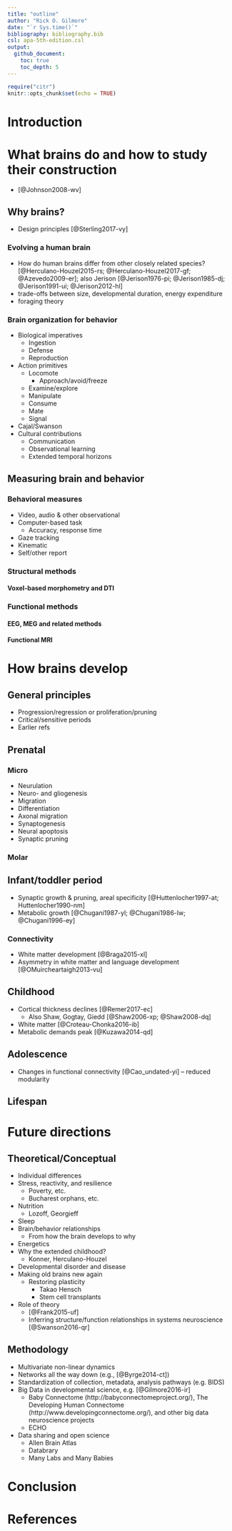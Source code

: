 ```yaml
---
title: "outline"
author: "Rick O. Gilmore"
date: "`r Sys.time()`"
bibliography: bibliography.bib
csl: apa-5th-edition.csl
output: 
  github_document:
    toc: true
    toc_depth: 5
---
```


```r
require("citr")
knitr::opts_chunk$set(echo = TRUE)
```

# Introduction

# What brains do and how to study their construction

- [@Johnson2008-wv]

## Why brains?

- Design principles [@Sterling2017-vy]

### Evolving a human brain

- How do human brains differ from other closely related species? [@Herculano-Houzel2015-rs; @Herculano-Houzel2017-gf; @Azevedo2009-er]; also Jerison [@Jerison1976-pi; @Jerison1985-dj; @Jerison1991-ui; @Jerison2012-hl]
- trade-offs between size, developmental duration, energy expenditure
- foraging theory

### Brain organization for behavior

- Biological imperatives
    - Ingestion
    - Defense
    - Reproduction
- Action primitives
    - Locomote
        - Approach/avoid/freeze
    - Examine/explore
    - Manipulate
    - Consume
    - Mate
    - Signal
- Cajal/Swanson 
- Cultural contributions
    - Communication
    - Observational learning
    - Extended temporal horizons

## Measuring brain and behavior

### Behavioral measures

- Video, audio & other observational
- Computer-based task
    - Accuracy, response time
- Gaze tracking
- Kinematic
- Self/other report

### Structural methods

#### Voxel-based morphometry and DTI

### Functional methods

#### EEG, MEG and related methods

#### Functional MRI

# How brains develop

## General principles

- Progression/regression or proliferation/pruning
- Critical/sensitive periods
- Earlier refs 

## Prenatal

### Micro

- Neurulation
- Neuro- and gliogenesis
- Migration
- Differentiation
- Axonal migration
- Synaptogenesis
- Neural apoptosis
- Synaptic pruning

### Molar

## Infant/toddler period

- Synaptic growth & pruning, areal specificity [@Huttenlocher1997-at; Huttenlocher1990-nm]
- Metabolic growth [@Chugani1987-yl; @Chugani1986-lw; @Chugani1996-ey]

### Connectivity

- White matter development [@Braga2015-xl]
- Asymmetry in white matter and language development [@OMuircheartaigh2013-vu]

## Childhood

- Cortical thickness declines [@Remer2017-ec]
    - Also Shaw, Gogtay, Giedd [@Shaw2006-xp; @Shaw2008-dq]
- White matter [@Croteau-Chonka2016-ib]
- Metabolic demands peak [@Kuzawa2014-qd]

## Adolescence

- Changes in functional connectivity [@Cao_undated-yi] -- reduced modularity

## Lifespan

# Future directions

## Theoretical/Conceptual

- Individual differences
- Stress, reactivity, and resilience
    - Poverty, etc.
    - Bucharest orphans, etc.
- Nutrition
    - Lozoff, Georgieff
- Sleep
- Brain/behavior relationships
    - From how the brain develops to why
- Energetics
- Why the extended childhood?
    - Konner, Herculano-Houzel
- Developmental disorder and disease
- Making old brains new again
    - Restoring plasticity
        - Takao Hensch
        - Stem cell transplants
- Role of theory
    - [@Frank2015-uf]
    - Inferring structure/function relationships in systems neuroscience [@Swanson2016-qr]

## Methodology

- Multivariate non-linear dynamics
- Networks all the way down (e.g., [@Byrge2014-ct])
- Standardization of collection, metadata, analysis pathways (e.g. BIDS)
- Big Data in developmental science, e.g. [@Gilmore2016-ir]
    - Baby Connectome (http://babyconnectomeproject.org/), The Developing Human Connectome (http://www.developingconnectome.org/), and other big data neuroscience projects
    - ECHO
- Data sharing and open science
    - Allen Brain Atlas
    - Databrary
    - Many Labs and Many Babies

# Conclusion

# References